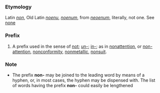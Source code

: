 ===Etymology===
Latin ''[[non]]'', Old Latin ''[[noenu]]'', ''[[noenum]]'', from ''[[neoenum]]'', literally, not one. See [[none]]
===Prefix===
#A prefix used in the sense of [[not]]; [[un-]]; [[in-]]; as in [[nonattention]], or [[non-attention]], [[nonconformity]], [[nonmetallic]], [[nonsuit]].
===Note===
*The prefix '''non-''' may be joined to the leading word by means of a hyphen, or, in most cases, the hyphen may be dispensed with. The list of words having the prefix '''non-''' could easily be lengthened